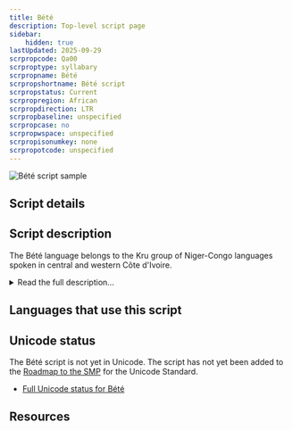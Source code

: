 ```yaml
---
title: Bété
description: Top-level script page
sidebar:
    hidden: true
lastUpdated: 2025-09-29
scrpropcode: Qa00
scrproptype: syllabary
scrpropname: Bété
scrpropshortname: Bété script
scrpropstatus: Current
scrpropregion: African
scrpropdirection: LTR
scrpropbaseline: unspecified
scrpropcase: no
scrpropwspace: unspecified
scrpropisonumkey: none
scrpropotcode: unspecified
---
```



![Bété script sample](../images/qa00-sample.png "Used with permission of Charles Riley. See 'Use and History' tab for more details.")

## Script details

<ScriptDetails />

## Script description

The Bété language belongs to the Kru group of Niger-Congo languages spoken in central and western Côte d'Ivoire.

<details>
<summary>Read the full description...</summary>Although some 600,000 Bétés live in the Côte d'Ivoire the language has no official status and all education is conducted in French. A syllabic Bété script consisting of over 400 signs was invented in 1956 by Frédéric Bruly Bouabré, a well-educated, literate Bété. Bouabré is an artist by trade and explains that his aim was to "form a specific African writing from scenes of human life” (from _Bruly Bouabré's Alphabet, 2005_). He made drawings based on geometric markings he noticed on small stones near a village called Bekora. He concluded that these markings were part of an ancient writing system from the area, and developed his drawings into a new Bété script. The script was exhibited in the Tate Modern, London, as part of their ‘Poetry and Dream’ display in February 2011. Frédéric Bruly Bouabré’s original drawings which led to the creation of the script are held in the Pigozzi Collection of Contemporary African Art in Geneva. The script has seen limited practical use by Bété speakers.

_This script is not currently recognized by the [ISO 15924 standard](http://www.unicode.org/iso15924/), but is included in ScriptSource for research purposes. If you have any information on this script, please add the information to this site. Your contributions can be a great help in refining and expanding the ISO 15924 standard. The [Script Encoding Initiative](https://sei.berkeley.edu/) is working to support the inclusion of this script in the standard, and contributions here will support their efforts._
</details>

## Languages that use this script

<WsList script='Qa00' wsMax='5' />

## Unicode status

The Bété script is not yet in Unicode. The script has not yet been added to the [Roadmap to the SMP](http://www.unicode.org/roadmaps/smp/) for the Unicode Standard.

- [Full Unicode status for Bété](/scrlang/unicode/qa00-unicode)



## Resources

<ScriptResources detailSummary='seemore' />

